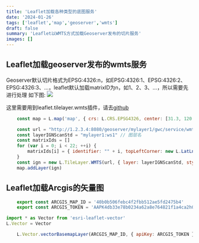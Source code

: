 ```yaml
---
title: 'Leaflet加载各种类型的底图服务'
date: '2024-01-26'
tags: ['leaflet','map','geoserver','wmts']
draft: false
summary: 'Leaflet以WMTS方式加载Geoserver发布的切片服务'
images: []
---
```


## Leaflet加载geoserver发布的wmts服务
Geoserver默认切片格式为EPSG:4326:n，如EPSG:4326:1、EPSG:4326:2、EPSG:4326:3、...，leaflet默认加载matrixID为n，如1、2、3、...，所以需要先进行处理
如下图:
<Image src="https://52152121.xyz:802/s/3tn1emgt.png"/>

这里需要用到leaflet.tilelayer.wmts插件，请去[github](https://github.com/alexandre-melard/leaflet.TileLayer.WMTS)

```javascript
    const map = L.map('map', { crs: L.CRS.EPSG4326, center: [31.3, 120.5], zoom: 8, attributionControl: false }) //crs要设置为跟geoserver切片相同的坐标系

    const url = "http://1.2.3.4:8080/geoserver/mylayer1/gwc/service/wmts" // 改wmts服务对应的Geoserver地址
    const layerIGNScanStd = "mylayer1:ws1" // 图层名
    const matrixIds = []
    for (var i = 0; i < 22; ++i) {
        matrixIds[i] = { identifier: "" + i, topLeftCorner: new L.LatLng(90, -180) }
    }
    const ign = new L.TileLayer.WMTS(url, { layer: layerIGNScanStd, style: '', tilematrixSet: "EPSG:4326", format: 'image/png', matrixIds: matrixIds })
    map.addLayer(ign)
```


## Leaflet加载Arcgis的矢量图

```javascript:mapConfig.js
    export const ARCGIS_MAP_ID = '40b0b506febc4f2fbb512ae5fd2475b4'
    export const ARCGIS_TOKEN = 'AAPK4db33e78b0234a62a8e764821f1a4ca2h06juJ_ovQnkrHxoIV7Tr1fwEZjugkBMn4ogfp0t1erCAsLn4UU0M4la4RNYCaA2'
```

```javascript
import * as Vector from 'esri-leaflet-vector'
L.Vector = Vector

    L.Vector.vectorBasemapLayer(ARCGIS_MAP_ID, { apiKey: ARCGIS_TOKEN }).addTo(map)
```